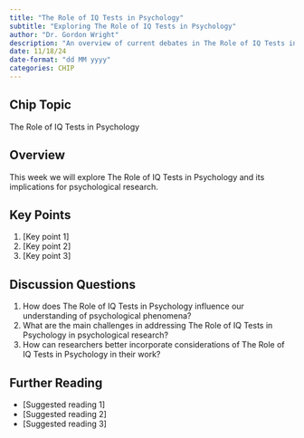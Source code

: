 ```yaml
---
title: "The Role of IQ Tests in Psychology"
subtitle: "Exploring The Role of IQ Tests in Psychology"
author: "Dr. Gordon Wright"
description: "An overview of current debates in The Role of IQ Tests in Psychology as it relates to Psychology"
date: 11/18/24
date-format: "dd MM yyyy"
categories: CHIP
---
```

## Chip Topic
The Role of IQ Tests in Psychology

## Overview
This week we will explore The Role of IQ Tests in Psychology and its implications for psychological research.

## Key Points
1. [Key point 1]
2. [Key point 2]
3. [Key point 3]

## Discussion Questions
1. How does The Role of IQ Tests in Psychology influence our understanding of psychological phenomena?
2. What are the main challenges in addressing The Role of IQ Tests in Psychology in psychological research?
3. How can researchers better incorporate considerations of The Role of IQ Tests in Psychology in their work?

## Further Reading
- [Suggested reading 1]
- [Suggested reading 2]
- [Suggested reading 3]
